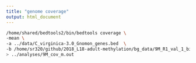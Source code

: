 ```yaml
---
title: "genome coverage"
output: html_document
---
```



```bash
/home/shared/bedtools2/bin/bedtools coverage \
-mean \
-a ../data/C_virginica-3.0_Gnomon_genes.bed  \
-b /home/sr320/github/2018_L18-adult-methylation/bg_data/9M_R1_val_1_bismark_bt2_pe.deduplicated.sorted.bam \
> ../analyses/9M_cov_m.out
```
